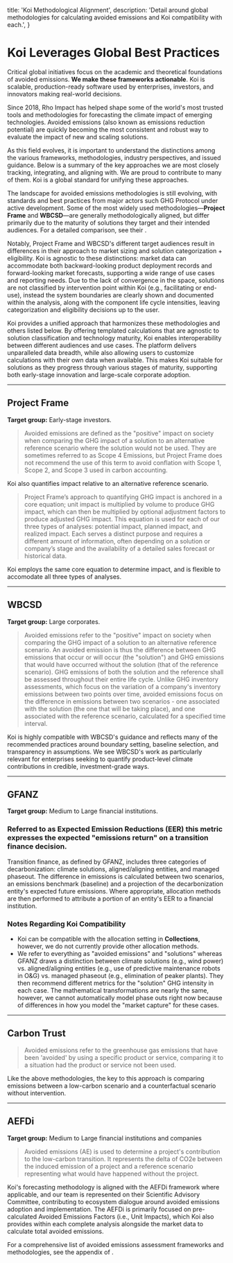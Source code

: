
  title: 'Koi Methodological Alignment',
  description:
    'Detail around global methodologies for calculating avoided emissions and Koi compatibility with each.',
}

# Koi Leverages Global Best Practices

<PageInformationalData lastModified={lastModified} />

Critical global initiatives focus on the academic and theoretical foundations of
avoided emissions. **We make these frameworks actionable**. Koi is scalable,
production-ready software used by enterprises, investors, and innovators
making real-world decisions.

Since 2018, Rho Impact has helped shape some of the world's most trusted tools and
methodologies for forecasting the climate impact of emerging technologies. Avoided
emissions (also known as emissions reduction potential) are quickly becoming the most
consistent and robust way to evaluate the impact of new and scaling solutions.

<Info>
As this field evolves, it is important to understand the distinctions
among the various frameworks, methodologies, industry perspectives, and issued guidance.
Below is a summary of the key approaches we are most closely tracking, integrating, and
aligning with. We are proud to contribute to many of them. Koi is a global standard for unifying these approaches.
</Info>

<p>
  The landscape for avoided emissions methodologies is still evolving, with standards and best practices from major actors such GHG Protocol under active development. Some of the most widely used methodologies—<strong>Project Frame</strong> and <strong>WBCSD</strong>—are generally methodologically aligned, but differ primarily due to the maturity of solutions they target and their intended audiences. For a detailed comparison, see their <ExternalLink url="https://www.wbcsd.org/resources/avoided-emissions-climate-investing-a-guide-for-investors-and-businesses/" target="_blank" rel="noopener noreferrer" linkText="Guide for Investors and Businesses" />.
</p>
<p>
  Notably, Project Frame and WBCSD's different target audiences result in differences in their approach to market sizing and solution categorization + eligibility. Koi is agnostic to these distinctions: 
  market data can accommodate both backward-looking product deployment records and forward-looking market forecasts, supporting a wide range of use cases and reporting needs.
  Due to the lack of convergence in the space, solutions are not classified by intervention point within Koi (e.g., facilitating or end-use), instead the system boundaries are clearly shown and documented within the analysis, along with the component life cycle intensities, leaving categorization and eligibility decisions up to the user.
</p>
<p>
  Koi provides a unified approach that harmonizes these methodologies and others listed below. By offering templated calculations that are agnostic to solution classification and technology maturity, Koi enables interoperability between different audiences and use cases. The platform delivers unparalleled data breadth, while also allowing users to customize calculations with their own data when available. This makes Koi suitable for solutions as they progress through various stages of maturity, supporting both early-stage innovation and large-scale corporate adoption.
</p>

---


## Project Frame

<p><ExternalLink url="https://projectframe.how/methodology" target="_blank"
rel="noopener noreferrer" linkText="Project Frame Methodology" /></p>
<p><strong>Target group:</strong> Early-stage investors.</p>
<PageInformationalData lastModified="2025-07-15" lastModifiedLabel="Last Reviewed:" className="my-0" />

> Avoided emissions are defined as the "positive" impact on society when comparing the GHG impact of a solution to an alternative
reference scenario where the solution would not be used. They are sometimes referred to as Scope 4 Emissions, but Project Frame does
not recommend the use of this term to avoid conflation with Scope 1, Scope 2, and Scope 3 used in carbon accounting.

Koi also quantifies impact relative to an alternative reference scenario.

> Project Frame’s approach to quantifying GHG impact is anchored in
a core equation; unit impact is multiplied by volume to produce GHG
impact, which can then be multiplied by optional adjustment factors to
produce adjusted GHG impact. This equation is used for each of our three types of analyses: potential
impact, planned impact, and realized impact. Each serves a distinct
purpose and requires a different amount of information, often depending
on a solution or company’s stage and the availability of a detailed sales
forecast or historical data.

Koi employs the same core equation to determine impact, and is flexible to accomodate all three types of analyses.

---

## WBCSD

<p><ExternalLink url="https://www.wbcsd.org/resources/guidance-on-avoided-emissions-helping-business-drive-innovations-and-scale-solutions-towards-net-zero/" target="_blank" rel="noopener noreferrer" linkText="WBCSD Guidance" /></p>
<p><ExternalLink url="https://www.wbcsd.org/avoided-emissions-implementation-hub/" target="_blank" rel="noopener noreferrer" linkText="WBCSD Implementation Hub" /></p>
<p><strong>Target group:</strong> Large corporates.</p>
<PageInformationalData lastModified="2025-07-15" lastModifiedLabel="Last Reviewed:" className="my-0" />

> Avoided emissions refer to the "positive" impact on society when comparing the GHG
  impact of a solution to an alternative reference scenario. An avoided emission is thus
  the difference between GHG emissions that occur or will occur (the "solution") and
  GHG emissions that would have occurred without the solution (that of the reference
  scenario). GHG emissions of both the solution and the reference shall be assessed
  throughout their entire life cycle. Unlike GHG inventory assessments, which
  focus on the variation of a company's inventory emissions between two points over time,
  avoided emissions focus on the difference in emissions between two scenarios - one
  associated with the solution (the one that will be taking place), and one associated
  with the reference scenario, calculated for a specified time interval.

Koi is highly compatible with WBCSD's guidance and reflects many of the recommended
practices around boundary setting, baseline selection, and transparency in assumptions.
We see WBCSD's work as particularly relevant for enterprises seeking to quantify product-level
climate contributions in credible, investment-grade ways.

---

## GFANZ

<p><ExternalLink url="https://assets.bbhub.io/company/sites/63/2024/09/Case-Studies-on-Transition-Finance-and-Decarbonization-Contribution-Methodologies-Sep-2024.pdf" target="_blank" rel="noopener noreferrer" linkText="GFANZ Methodology" /></p>
<p><strong>Target group:</strong> Medium to Large financial institutions.</p>
<PageInformationalData lastModified="2025-02-18" lastModifiedLabel="Last Reviewed:" className="my-0" />

### Referred to as **Expected Emission Reductions (EER)** this metric expresses the expected "emissions return" on a transition finance decision.
Transition finance, as defined by GFANZ, includes three categories of decarbonization: climate solutions, aligned/aligning entities,
and managed phaseout. The difference in emissions is calculated between two scenarios, an emissions benchmark (baseline) and a projection
of the decarbonization entity's expected future emissions. Where appropriate, allocation methods are then performed to attribute a portion of an
entity's EER to a financial institution.

### Notes Regarding Koi Compatibility

- Koi can be compatible with the allocation setting in **Collections**, however, we do not currently provide other allocation methods.
- We refer to everything as "avoided emissions" and "solutions" whereas GFANZ draws a distinction between climate solutions
(e.g., wind power) vs. aligned/aligning entities (e.g., use of predictive maintenance robots in O&G) vs. managed phaseout (e.g., elimination of peaker plants).
They then recommend different metrics for the "solution" GHG intensity in each case. The mathematical transformations are nearly the same,
however, we cannot automatically model phase outs right now because of differences in how you model the "market capture" for these cases.

---

## Carbon Trust

<p><ExternalLink url="https://www.carbontrust.com/what-we-do/net-zero-transition-planning-and-delivery/avoided-emissions" target="_blank" rel="noopener noreferrer" linkText="Carbon Trust Methodology" /></p>
<PageInformationalData lastModified="2025-02-18" lastModifiedLabel="Last Reviewed:" className="my-0" />

> Avoided emissions refer to the greenhouse gas emissions that have been 'avoided' by
  using a specific product or service, comparing
it to a situation had the product or service not been used.

Like the above methodologies, the key to this approach is comparing emissions between a low-carbon scenario and a counterfactual scenario without intervention.

---

## AEFDi

<p><ExternalLink url="https://aefdi.io/" target="_blank" rel="noopener noreferrer" linkText="AEFDi's AEP" /></p>
<p><strong>Target group:</strong> Medium to Large financial institutions and companies</p>
<PageInformationalData lastModified="2025-02-21" lastModifiedLabel="Last Reviewed:" className="my-0" />

> Avoided emissions (AE) is used to determine a project's contribution to the low-carbon
  transition. It represents the delta of CO2e between the induced emission of a project
  and a reference scenario representing what would have happened without the project.

Koi's forecasting methodology is aligned with the AEFDi framework where applicable,
and our team is represented on their Scientific Advisory Committee, contributing to
ecosystem dialogue around avoided emissions adoption and implementation. The AEFDi is primarily focused on pre-calculated Avoided Emissions Factors (i.e., Unit Impacts), which Koi also provides within each complete analysis alongside the market data to calculate total avoided emissions.

<Info>
For a comprehensive list of avoided emissions assessment frameworks and methodologies, see the appendix of <ExternalLink url="https://www.wbcsd.org/resources/avoided-emissions-climate-investing-a-guide-for-investors-and-businesses/" target="_blank" rel="noopener noreferrer" linkText="Avoided Emissions & Climate Investing: A Guide for Investors and Businesses" />.
</Info>

